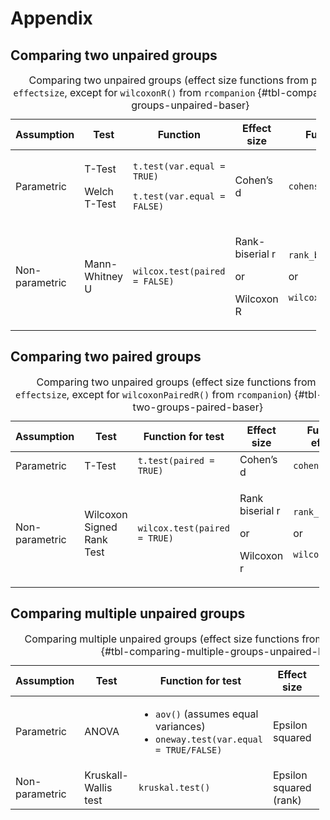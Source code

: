 # Appendix {#sec-appendix .unnumbered .unlisted}

## Comparing two unpaired groups {#sec-comparing-two-unpaired-groups}

+----------------+----------------+-------------------------------+-----------------+-------------------+
| Assumption     | Test           | Function                      | Effect size     | Function          |
+================+================+===============================+=================+===================+
| Parametric     | T-Test         | `t.test(var.equal = TRUE)`    | Cohen's d       | `cohens_d()`      |
|                |                |                               |                 |                   |
|                | Welch T-Test   | `t.test(var.equal = FALSE)`   |                 |                   |
+----------------+----------------+-------------------------------+-----------------+-------------------+
| Non-parametric | Mann-Whitney U | `wilcox.test(paired = FALSE)` | Rank-biserial r | `rank_biserial()` |
|                |                |                               |                 |                   |
|                |                |                               | or              | or                |
|                |                |                               |                 |                   |
|                |                |                               | Wilcoxon R      | `wilcoxonR()`     |
+----------------+----------------+-------------------------------+-----------------+-------------------+

: Comparing two unpaired groups (effect size functions from package `effectsize`, except for `wilcoxonR()` from `rcompanion` {#tbl-comparing-two-groups-unpaired-baser}

## Comparing two paired groups {#sec-comparing-two-paired-groups}

+----------------+---------------------------+------------------------------+-----------------+--------------------------+
| Assumption     | Test                      | Function for test            | Effect size     | Function for effect size |
+================+===========================+==============================+=================+==========================+
| Parametric     | T-Test                    | `t.test(paired = TRUE)`      | Cohen's d       | `cohens_d()`             |
+----------------+---------------------------+------------------------------+-----------------+--------------------------+
| Non-parametric | Wilcoxon Signed Rank Test | `wilcox.test(paired = TRUE)` | Rank biserial r | `rank_biserial()`        |
|                |                           |                              |                 |                          |
|                |                           |                              | or              | or                       |
|                |                           |                              |                 |                          |
|                |                           |                              | Wilcoxon r      | `wilcoxonPairedR()`      |
+----------------+---------------------------+------------------------------+-----------------+--------------------------+

: Comparing two unpaired groups (effect size functions from package `effectsize`, except for `wilcoxonPairedR()` from `rcompanion`) {#tbl-comparing-two-groups-paired-baser}

## Comparing multiple unpaired groups {#sec-comparing-multiple-unpaired-groups}

+----------------+----------------------+-------------------------------------------+------------------------+--------------------------+
| Assumption     | Test                 | Function for test                         | Effect size            | Function for effect size |
+================+======================+===========================================+========================+==========================+
| Parametric     | ANOVA                | -   `aov()` (assumes equal variances)     | Epsilon squared        | `eta_squared()`          |
|                |                      | -   `oneway.test(var.equal = TRUE/FALSE)` |                        |                          |
+----------------+----------------------+-------------------------------------------+------------------------+--------------------------+
| Non-parametric | Kruskall-Wallis test | `kruskal.test()`                          | Epsilon squared (rank) | `rank_epsilon_squared()` |
+----------------+----------------------+-------------------------------------------+------------------------+--------------------------+

: Comparing multiple unpaired groups (effect size functions from package `effectsize`) {#tbl-comparing-multiple-groups-unpaired-baser}
